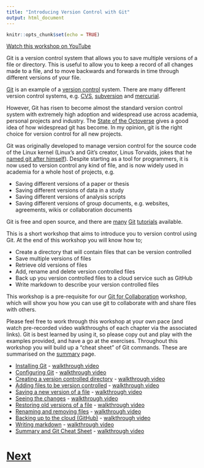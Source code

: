 ```yaml
---
title: "Introducing Version Control with Git"
output: html_document
---
```


```r
knitr::opts_chunk$set(echo = TRUE)
```

[Watch this workshop on YouTube](https://youtu.be/OqiZu-xFvPw)

Git is a version control system that allows you to save multiple versions of a file or directory. This is useful to allow you to keep a record of all changes made to a file, and to move backwards and forwards in time through different versions of your file.

[Git](https://en.wikipedia.org/wiki/Git_(software)) is an example of a 
[version control](https://en.wikipedia.org/wiki/Version_control) system. 
There are many different version control systems, e.g. [CVS](https://en.wikipedia.org/wiki/Concurrent_Versions_System), 
[subversion](https://en.wikipedia.org/wiki/Apache_Subversion) and 
[mercurial](https://en.wikipedia.org/wiki/Mercurial).

However, Git has risen to become almost the standard version control system with extremely high adoption and widespread use across academia, personal projects and industry. The [State of the Octoverse](https://octoverse.github.com) gives a good idea of how widespread git has become. In my opinion, git is the right
choice for version control for all new projects.

Git was originally developed to manage version control for the source code of the Linux kernel
(Linux's and Git's creator, Linus Torvalds, jokes that he [named git after himself](https://en.wikipedia.org/wiki/Git#Naming)). Despite starting as a tool
for programmers, it is now used to version control any kind of file, and is now widely used in academia
for a whole host of projects, e.g.

* Saving different versions of a paper or thesis
* Saving different versions of data in a study
* Saving different versions of analysis scripts
* Saving different versions of group documents, e.g. websites, agreements, wikis or collaboration documents

Git is free and open source, and there are [many](http://git-scm.com/docs/gittutorial) 
[Git](http://rogerdudler.github.io/git-guide/) [tutorials](http://www.vogella.com/tutorials/Git/article.html) available.

This is a short workshop that aims to introduce you to version control using Git. At the end of this workshop you will know how to;

* Create a directory that will contain files that can be version controlled
* Save multiple versions of files
* Retrieve old versions of files
* Add, rename and delete version controlled files
* Back up you version controlled files to a cloud service such as GitHub
* Write markdown to describe your version controlled files

This workshop is a pre-requisite for our [Git for Collaboration](https://chryswoods.com/git_collaboration)
workshop, which will show you how you can use git to collaborate with and share files with others.

Please feel free to work through this workshop at your own pace (and watch pre-recorded video walkthroughs of each chapter via the associated links). Git is best learned by using it, so
please copy out and play with the examples provided, and have a go at the exercises. Throughout this
workshop you will build up a "cheat sheet" of Git commands. These are summarised on the 
[summary](summary.html) page.

* [Installing Git](installing.html) - [walkthrough video](https://youtu.be/2T6uRX1Nb5U)
* [Configuring Git](configuring.html) - [walkthrough video](https://youtu.be/WJnsupHpBf8)
* [Creating a version controlled directory](directory.html) - [walkthrough video](https://youtu.be/rBGRqH46YFU)
* [Adding files to be version controlled](adding.html) - [walkthrough video](https://youtu.be/zHHkVrMlO2E)
* [Saving a new version of a file](committing.html) - [walkthrough video](https://youtu.be/2iaftRve8Bg)
* [Seeing the changes](diffing.html) - [walkthrough video](https://youtu.be/iKBMPWEnmY8)
* [Restoring old versions of a file](changing.html) - [walkthrough video](https://youtu.be/D-iZhdN8XLE)
* [Renaming and removing files](renaming.html) - [walkthrough video](https://youtu.be/zTYcZUx5J7Q)
* [Backing up to the cloud (GitHub)](github.html) - [walkthrough video](https://youtu.be/SSWfOa8mLfU)
* [Writing markdown](markdown.html) - [walkthrough video](https://youtu.be/IEchWyxtee4)
* [Summary and Git Cheat Sheet](summary.html) - [walkthrough video](https://youtu.be/l4gJz5MhIF8)

# [Next](installing.html)
